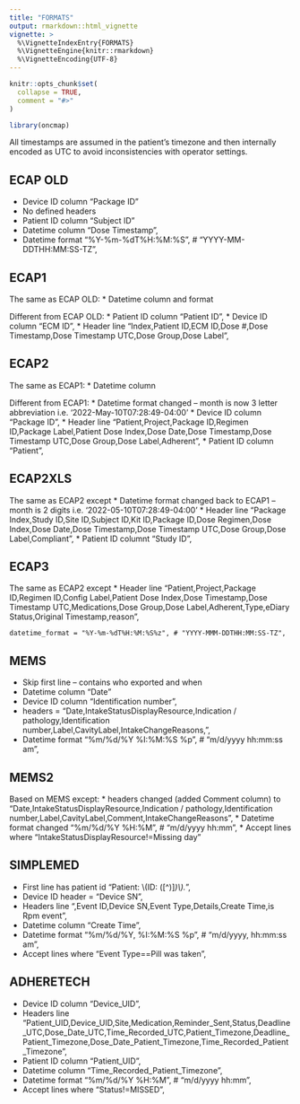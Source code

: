 ```yaml
---
title: "FORMATS"
output: rmarkdown::html_vignette
vignette: >
  %\VignetteIndexEntry{FORMATS}
  %\VignetteEngine{knitr::rmarkdown}
  %\VignetteEncoding{UTF-8}
---
```


```r
knitr::opts_chunk$set(
  collapse = TRUE,
  comment = "#>"
)
```

```r
library(oncmap)
```

All timestamps are assumed in the patient's timezone and then internally encoded as UTC to avoid inconsistencies with operator settings.

## ECAP OLD
* Device ID column "Package ID"
* No defined headers
* Patient ID column "Subject ID"
* Datetime column "Dose Timestamp",
* Datetime format "%Y-%m-%dT%H:%M:%S", # "YYYY-MM-DDTHH:MM:SS-TZ",

## ECAP1
The same as ECAP OLD:
* Datetime column and format

Different from ECAP OLD:
* Patient ID column "Patient ID",
* Device ID column "ECM ID",
* Header line "Index,Patient ID,ECM ID,Dose #,Dose Timestamp,Dose Timestamp UTC,Dose Group,Dose Label",

## ECAP2
The same as ECAP1:
* Datetime column

Different from ECAP1:
* Datetime format changed -- month is now 3 letter abbreviation i.e. '2022-May-10T07:28:49-04:00'
* Device ID column "Package ID",
* Header line "Patient,Project,Package ID,Regimen ID,Package Label,Patient Dose Index,Dose Date,Dose Timestamp,Dose Timestamp UTC,Dose Group,Dose Label,Adherent",
* Patient ID column "Patient",


## ECAP2XLS
The same as ECAP2 except
* Datetime format changed back to ECAP1 -- month is 2 digits i.e. '2022-05-10T07:28:49-04:00'
* Header line "Package Index,Study ID,Site ID,Subject ID,Kit ID,Package ID,Dose Regimen,Dose Index,Dose Date,Dose Timestamp,Dose Timestamp UTC,Dose Group,Dose Label,Compliant",
* Patient ID columnt "Study ID",

## ECAP3
The same as ECAP2 except
*  Header line "Patient,Project,Package ID,Regimen ID,Config Label,Patient Dose Index,Dose Timestamp,Dose Timestamp UTC,Medications,Dose Group,Dose Label,Adherent,Type,eDiary Status,Original Timestamp,reason",
    
    datetime_format = "%Y-%m-%dT%H:%M:%S%z", # "YYYY-MMM-DDTHH:MM:SS-TZ",

## MEMS
* Skip first line -- contains who exported and when
* Datetime column "Date"
* Device ID column "Identification number",
* headers = "Date,IntakeStatusDisplayResource,Indication / pathology,Identification number,Label,CavityLabel,IntakeChangeReasons,",
* Datetime format "%m/%d/%Y %I:%M:%S %p", # "m/d/yyyy hh:mm:ss am",


## MEMS2
Based on MEMS except:
* headers changed (added Comment column) to  "Date,IntakeStatusDisplayResource,Indication / pathology,Identification number,Label,CavityLabel,Comment,IntakeChangeReasons",
* Datetime format changed "%m/%d/%Y %H:%M", # "m/d/yyyy hh:mm",
* Accept lines where "IntakeStatusDisplayResource!=Missing day"


## SIMPLEMED
* First line has patient id "Patient:  \\(ID: ([^)]*)\\).*",
* Device ID header = "Device SN",
* Headers line ",Event ID,Device SN,Event Type,Details,Create Time,is Rpm event",
* Datetime column "Create Time",
* Datetime format "%m/%d/%Y, %I:%M:%S %p", # "m/d/yyyy, hh:mm:ss am",
* Accept lines where "Event Type==Pill was taken",

## ADHERETECH
* Device ID column "Device_UID",
* Headers line "Patient_UID,Device_UID,Site,Medication,Reminder_Sent,Status,Deadline_UTC,Dose_Date_UTC,Time_Recorded_UTC,Patient_Timezone,Deadline_Patient_Timezone,Dose_Date_Patient_Timezone,Time_Recorded_Patient_Timezone",
* Patient ID column "Patient_UID",
* Datetime column "Time_Recorded_Patient_Timezone",
* Datetime format "%m/%d/%Y %H:%M", # "m/d/yyyy hh:mm",
* Accept lines where "Status!=MISSED",
